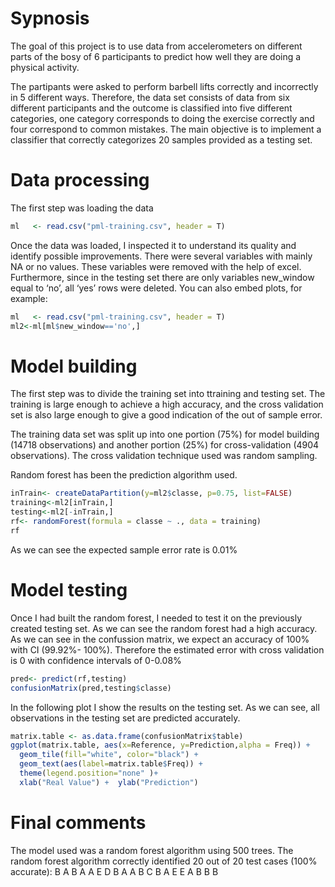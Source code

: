 
# Sypnosis #

The goal of this project is to use data from accelerometers on different parts of the bosy of 6 participants to predict how well they are doing a physical activity. 

The partipants were asked to perform barbell lifts correctly and incorrectly in 5 different ways. Therefore, the data set consists of data from six different participants and the outcome is classified into five different categories, one category corresponds to doing the exercise correctly and four correspond to common mistakes. The main objective is to implement a classifier that correctly categorizes 20 samples provided as a testing set.

# Data processing #

The first step was loading the data
```r
ml   <- read.csv("pml-training.csv", header = T)
```

Once the data was loaded, I inspected it to understand its quality and identify possible improvements. There were several variables with mainly NA or no values. These variables were removed with the help of excel. Furthermore, since in the testing set there are only variables new_window equal to 'no', all 'yes' rows were deleted.
You can also embed plots, for example:

```r
ml   <- read.csv("pml-training.csv", header = T)
ml2<-ml[ml$new_window=='no',]
```


# Model building #

The first step was to divide the training set into ttraining and testing set. The training is large enough to achieve a  high accuracy, and the cross validation set is also large enough to give a good indication of the out of sample error.

The training data set was split up into one portion (75%) for model building (14718 observations) and another portion (25%) for cross-validation (4904 observations). The cross validation technique used was random sampling.

Random forest has been the prediction algorithm used. 

```r
inTrain<- createDataPartition(y=ml2$classe, p=0.75, list=FALSE) 
training<-ml2[inTrain,] 
testing<-ml2[-inTrain,]
rf<- randomForest(formula = classe ~ ., data = training) 
rf
```


As we can see the expected sample error rate is 0.01%


# Model testing #

Once I had built the random forest, I needed to test it on the previously created testing set. As we can see the random forest had a high accuracy.
As we can see in the confussion matrix, we expect an accuracy of 100% with CI (99.92%- 100%). Therefore the estimated error with cross validation is 0 with confidence intervals of 0-0.08%

```r
pred<- predict(rf,testing)
confusionMatrix(pred,testing$classe)
```

In the following plot I show the results on the testing set. As we can see, all observations in the testing set are predicted accurately.
```r
matrix.table <- as.data.frame(confusionMatrix$table)
ggplot(matrix.table, aes(x=Reference, y=Prediction,alpha = Freq)) +
  geom_tile(fill="white", color="black") +
  geom_text(aes(label=matrix.table$Freq)) +
  theme(legend.position="none" )+
  xlab("Real Value") +  ylab("Prediction") 
```


# Final comments #

The model used was a random forest algorithm using 500 trees. 
The random forest algorithm correctly identified 20 out of 20 test cases (100% accurate): B A B A A E D B A A B C B A E E A B B B

